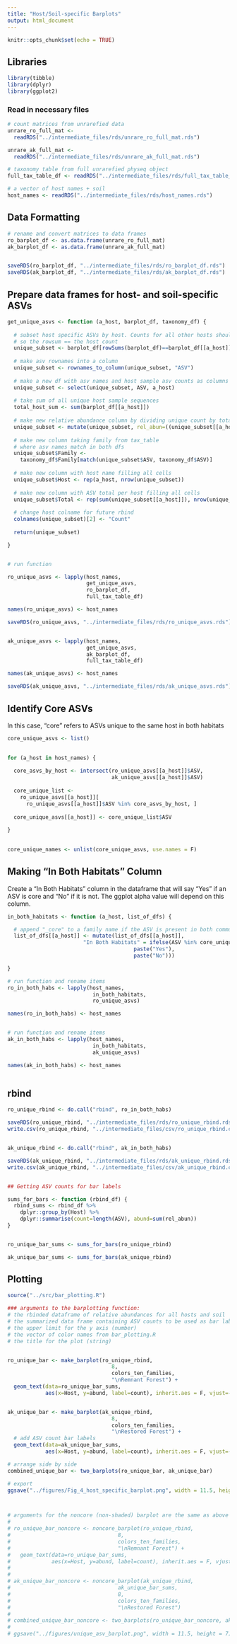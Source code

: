 ```yaml
---
title: "Host/Soil-specific Barplots"
output: html_document
---
```


```r
knitr::opts_chunk$set(echo = TRUE)
```

## Libraries

```r

library(tibble)
library(dplyr)
library(ggplot2)

```

### Read in necessary files

```r

# count matrices from unrarefied data
unrare_ro_full_mat <-
  readRDS("../intermediate_files/rds/unrare_ro_full_mat.rds")

unrare_ak_full_mat <-
  readRDS("../intermediate_files/rds/unrare_ak_full_mat.rds")

# taxonomy table from full unrarefied physeq object 
full_tax_table_df <- readRDS("../intermediate_files/rds/full_tax_table_df.rds")

# a vector of host names + soil
host_names <- readRDS("../intermediate_files/rds/host_names.rds")

```

## Data Formatting

```r

# rename and convert matrices to data frames
ro_barplot_df <- as.data.frame(unrare_ro_full_mat)
ak_barplot_df <- as.data.frame(unrare_ak_full_mat)


saveRDS(ro_barplot_df, "../intermediate_files/rds/ro_barplot_df.rds")
saveRDS(ak_barplot_df, "../intermediate_files/rds/ak_barplot_df.rds")


```

## Prepare data frames for host- and soil-specific ASVs

```r

get_unique_asvs <- function (a_host, barplot_df, taxonomy_df) {
  
  # subset host specific ASVs by host. Counts for all other hosts should be 0, 
  # so the rowsum == the host count
  unique_subset <- barplot_df[rowSums(barplot_df)==barplot_df[[a_host]],]
  
  # make asv rownames into a column
  unique_subset <- rownames_to_column(unique_subset, "ASV")
  
  # make a new df with asv names and host sample asv counts as columns
  unique_subset <- select(unique_subset, ASV, a_host)
  
  # take sum of all unique host sample sequences
  total_host_sum <- sum(barplot_df[[a_host]])
  
  # make new relative abundance column by dividing unique count by total
  unique_subset <- mutate(unique_subset, rel_abun=((unique_subset[[a_host]] / total_host_sum) * 100))
  
  # make new column taking family from tax_table 
  # where asv names match in both dfs
  unique_subset$Family <- 
    taxonomy_df$Family[match(unique_subset$ASV, taxonomy_df$ASV)]
  
  # make new column with host name filling all cells
  unique_subset$Host <- rep(a_host, nrow(unique_subset))
  
  # make new column with ASV total per host filling all cells
  unique_subset$Total <- rep(sum(unique_subset[[a_host]]), nrow(unique_subset))
  
  # change host colname for future rbind
  colnames(unique_subset)[2] <- "Count"
  
  return(unique_subset)

}


# run function

ro_unique_asvs <- lapply(host_names, 
                         get_unique_asvs, 
                         ro_barplot_df, 
                         full_tax_table_df)

names(ro_unique_asvs) <- host_names

saveRDS(ro_unique_asvs, "../intermediate_files/rds/ro_unique_asvs.rds")


ak_unique_asvs <- lapply(host_names, 
                         get_unique_asvs, 
                         ak_barplot_df, 
                         full_tax_table_df)

names(ak_unique_asvs) <- host_names

saveRDS(ak_unique_asvs, "../intermediate_files/rds/ak_unique_asvs.rds")

```

## Identify Core ASVs

In this case, "core" refers to ASVs unique to the same host in both habitats

```r

core_unique_asvs <- list()

  
for (a_host in host_names) {
  
  core_asvs_by_host <- intersect(ro_unique_asvs[[a_host]]$ASV,
                                 ak_unique_asvs[[a_host]]$ASV)
  
  core_unique_list <- 
    ro_unique_asvs[[a_host]][
      ro_unique_asvs[[a_host]]$ASV %in% core_asvs_by_host, ]
  
  core_unique_asvs[[a_host]] <- core_unique_list$ASV
  
}
  

core_unique_names <- unlist(core_unique_asvs, use.names = F)


```

## Making "In Both Habitats" Column

Create a "In Both Habitats" column in the dataframe that will say "Yes" if an ASV is core and "No" if it is not. The ggplot alpha value will depend on this column.

```r

in_both_habitats <- function (a_host, list_of_dfs) {

  # append "_core" to a family name if the ASV is present in both communities
  list_of_dfs[[a_host]] <- mutate(list_of_dfs[[a_host]],
                        "In Both Habitats" = ifelse(ASV %in% core_unique_names,
                                        paste("Yes"),
                                        paste("No")))

}

# run function and rename items
ro_in_both_habs <- lapply(host_names, 
                           in_both_habitats,
                           ro_unique_asvs)

names(ro_in_both_habs) <- host_names


# run function and rename items
ak_in_both_habs <- lapply(host_names, 
                           in_both_habitats,
                           ak_unique_asvs)

names(ak_in_both_habs) <- host_names



```

## rbind

```r

ro_unique_rbind <- do.call("rbind", ro_in_both_habs)

saveRDS(ro_unique_rbind, "../intermediate_files/rds/ro_unique_rbind.rds")
write.csv(ro_unique_rbind, "../intermediate_files/csv/ro_unique_rbind.csv")


ak_unique_rbind <- do.call("rbind", ak_in_both_habs)

saveRDS(ak_unique_rbind, "../intermediate_files/rds/ak_unique_rbind.rds")
write.csv(ak_unique_rbind, "../intermediate_files/csv/ak_unique_rbind.csv")


## Getting ASV counts for bar labels

sums_for_bars <- function (rbind_df) {
  rbind_sums <- rbind_df %>%
    dplyr::group_by(Host) %>%
    dplyr::summarise(count=length(ASV), abund=sum(rel_abun))
}


ro_unique_bar_sums <- sums_for_bars(ro_unique_rbind)

ak_unique_bar_sums <- sums_for_bars(ak_unique_rbind)


```

## Plotting

```r

source("../src/bar_plotting.R")

### arguments to the barplotting function:
# the rbinded dataframe of relative abundances for all hosts and soil
# the summarized data frame containing ASV counts to be used as bar labels
# the upper limit for the y axis (number)
# the vector of color names from bar_plotting.R
# the title for the plot (string)


ro_unique_bar <- make_barplot(ro_unique_rbind,
                                 8,
                                 colors_ten_families,
                                 "\nRemnant Forest") +
  geom_text(data=ro_unique_bar_sums, 
            aes(x=Host, y=abund, label=count), inherit.aes = F, vjust=-1)


ak_unique_bar <- make_barplot(ak_unique_rbind,
                                 8,
                                 colors_ten_families,
                                 "\nRestored Forest") +
  # add ASV count bar labels
  geom_text(data=ak_unique_bar_sums, 
            aes(x=Host, y=abund, label=count), inherit.aes = F, vjust=-1)

# arrange side by side
combined_unique_bar <- two_barplots(ro_unique_bar, ak_unique_bar)

# export
ggsave("../figures/Fig_4_host_specific_barplot.png", width = 11.5, height = 7)



# arguments for the noncore (non-shaded) barplot are the same as above
# 
# ro_unique_bar_noncore <- noncore_barplot(ro_unique_rbind,
#                                  8,
#                                  colors_ten_families,
#                                  "\nRemnant Forest") +
#   geom_text(data=ro_unique_bar_sums, 
#             aes(x=Host, y=abund, label=count), inherit.aes = F, vjust=-1)
# 
# 
# ak_unique_bar_noncore <- noncore_barplot(ak_unique_rbind,
#                                  ak_unique_bar_sums,
#                                  8,
#                                  colors_ten_families,
#                                  "\nRestored Forest")
# 
# combined_unique_bar_noncore <- two_barplots(ro_unique_bar_noncore, ak_unique_bar_noncore)
# 
# ggsave("../figures/unique_asv_barplot.png", width = 11.5, height = 7)


```







